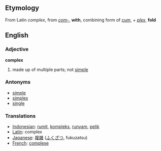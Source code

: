 ==Etymology==
From Latin ''complex'', from ''[[com-]]'', '''with''', combining form of ''[[cum]]'', + ''[[plex]]'', '''fold'''

==English==
=== Adjective ===
'''complex'''

# made up of multiple parts; not [[simple]]

===Antonyms===
*[[simple]]
*[[simplex]]
*[[single]]

=== Translations ===
*[[Indonesian]]: [[rumit]], [[kompleks]], [[runyam]], [[pelik]]
*[[Latin]]: complex
*[[Japanese]]: [[複雑]] ([[ふくざつ]], fukuzatsu)
*[[French]]: [[complexe]]